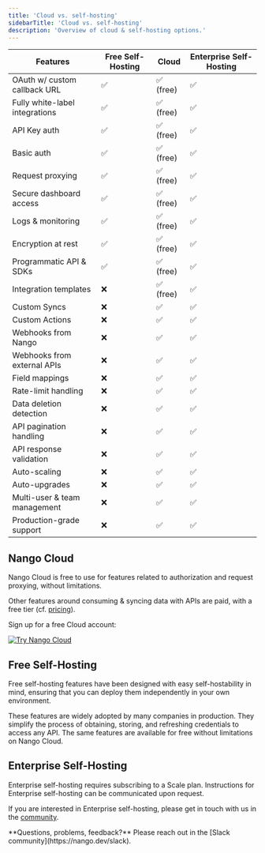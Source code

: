 ```yaml
---
title: 'Cloud vs. self-hosting'
sidebarTitle: 'Cloud vs. self-hosting'
description: 'Overview of cloud & self-hosting options.'
---
```


| Features | Free Self-Hosting | Cloud | Enterprise Self-Hosting |
|-|-|-|-|
| OAuth w/ custom callback URL | ✅ | ✅ (free) | ✅ | 
| Fully white-label integrations | ✅ | ✅ (free) | ✅ | 
| API Key auth | ✅| ✅ (free) | ✅ | 
| Basic auth | ✅ | ✅ (free) | ✅ | 
| Request proxying | ✅ | ✅ (free) | ✅ | 
| Secure dashboard access | ✅  | ✅ (free) | ✅ | 
| Logs & monitoring | ✅  | ✅ (free) | ✅ | 
| Encryption at rest | ✅  | ✅ (free) | ✅ | 
| Programmatic API & SDKs | ✅  | ✅ (free) | ✅ | 
| Integration templates | ❌  | ✅ (free) | ✅ | 
| Custom Syncs | ❌ | ✅ | ✅ | 
| Custom Actions | ❌ | ✅ | ✅ | 
| Webhooks from Nango | ❌ | ✅ | ✅ | 
| Webhooks from external APIs | ❌ | ✅ | ✅ | 
| Field mappings | ❌ | ✅ | ✅ | 
| Rate-limit handling | ❌ | ✅ | ✅ | 
| Data deletion detection | ❌ | ✅ | ✅ | 
| API pagination handling | ❌ | ✅ | ✅ | 
| API response validation | ❌ | ✅ | ✅ | 
| Auto-scaling | ❌ | ✅ | ✅ | 
| Auto-upgrades | ❌ | ✅ | ✅ | 
| Multi-user & team management | ❌ | ✅ | ✅ | 
| Production-grade support | ❌ | ✅ | ✅ | 

## Nango Cloud

Nango Cloud is free to use for features related to authorization and request proxying, without limitations. 

Other features around consuming & syncing data with APIs are paid, with a free tier (cf. [pricing](https://nango.dev/pricing)).

Sign up for a free Cloud account:

[![Try Nango Cloud](/images/nango-deploy-button.svg)](https://app.nango.dev/signup)
## Free Self-Hosting

Free self-hosting features have been designed with easy self-hostability in mind, ensuring that you can deploy them independently in your own environment.

These features are widely adopted by many companies in production. They simplify the process of obtaining, storing, and refreshing credentials to access any API. The same features are available for free without limitations on Nango Cloud.

## Enterprise Self-Hosting

Enterprise self-hosting requires subscribing to a Scale plan. Instructions for Enterprise self-hosting can be communicated upon request.

If you are interested in Enterprise self-hosting, please get in touch with us in the [community](https://nango.dev/slack).

<Tip>
**Questions, problems, feedback?** Please reach out in the [Slack community](https://nango.dev/slack).
</Tip>